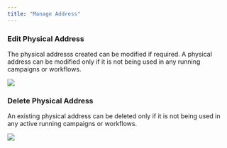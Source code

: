 ```yaml
---
title: "Manage Address"
---
```


### Edit Physical Address

The physical addresss created can be modified if required. A physical address can be modified only if it is not being used in any running campaigns or workflows.

![](/images/physical-address-3.png)

### Delete Physical Address

An existing physical address can be deleted only if it is not being used in any active running campaigns or workflows.

![](/images/physical-address-6.png)